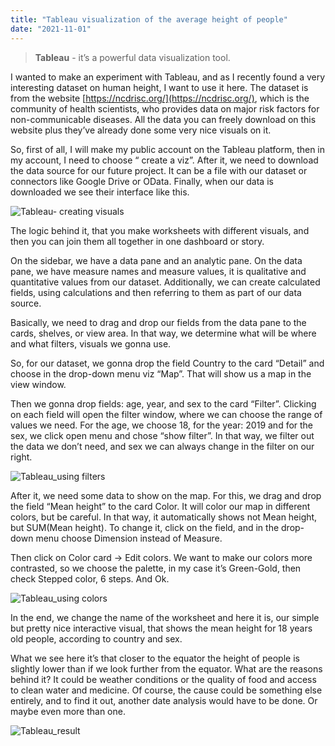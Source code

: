 ```yaml
---
title: "Tableau visualization of the average height of people"
date: "2021-11-01"
---
```



> **Tableau** - it’s a powerful data visualization tool.


I wanted to make an experiment with Tableau, and as I recently found a very interesting dataset on human height, I want to use it here. The dataset is from the website [https://ncdrisc.org/](https://ncdrisc.org/), which is the community of health scientists, who provides data on major risk factors for non-communicable diseases. All the data you can freely download on this website plus they’ve already done some very nice visuals on it.

So, first of all, I will make my public account on the Tableau platform, then in my account, I need to choose “ create a viz”. After it, we need to download the data source for our future project. It can be a file with our dataset or connectors like Google Drive or OData. Finally, when our data is downloaded we see their interface like this.


![Tableau- creating visuals](./imgs/tableau_1.png)


The logic behind it, that you make worksheets with different visuals, and then you can join them all together in one dashboard or story.



On the sidebar, we have a data pane and an analytic pane. On the data pane, we have measure names and measure values, it is qualitative and quantitative values from our dataset. Additionally, we can create calculated fields, using calculations and then referring to them as part of our data source.

Basically, we need to drag and drop our fields from the data pane to the cards, shelves, or view area. In that way, we determine what will be where and what filters, visuals we gonna use.



So, for our dataset, we gonna drop the field Country to the card “Detail” and choose in the drop-down menu viz “Map”. That will show us a map in the view window.


Then we gonna drop fields: age, year, and sex to the card “Filter”. Clicking on each field will open the filter window, where we can choose the range of values we need. For the age, we choose 18, for the year: 2019 and for the sex, we click open menu and chose “show filter”. In that way, we filter out the data we don’t need, and sex we can always change in the filter on our right.


![Tableau_using filters](./imgs/tableau_2.png)


After it, we need some data to show on the map. For this, we drag and drop the field “Mean height” to the card Color. It will color our map in different colors, but be careful. In that way, it automatically shows not Mean height, but SUM(Mean height). To change it, click on the field, and in the drop-down menu choose Dimension instead of Measure.

Then click on Color card -> Edit colors. We want to make our colors more contrasted, so we choose the palette, in my case it’s Green-Gold, then check Stepped color, 6 steps. And Ok.


![Tableau_using colors](./imgs/tableau_3.png)


In the end, we change the name of the worksheet and here it is, our simple but pretty nice interactive visual, that shows the mean height for 18 years old people, according to country and sex.

What we see here it’s that closer to the equator the height of people is slightly lower than if we look further from the equator. What are the reasons behind it? It could be weather conditions or the quality of food and access to clean water and medicine. Of course, the cause could be something else entirely, and to find it out, another date analysis would have to be done. Or maybe even more than one.

![Tableau_result](./imgs/tableau_4.png)
